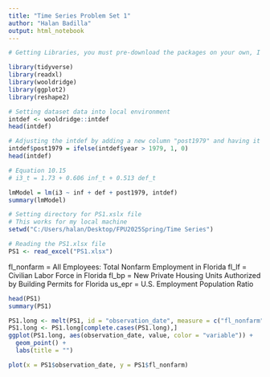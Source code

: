 ```yaml
---
title: "Time Series Problem Set 1"
author: "Halan Badilla"
output: html_notebook
---
```



```r
# Getting Libraries, you must pre-download the packages on your own, I did so in the console.

library(tidyverse)
library(readxl)
library(wooldridge)
library(ggplot2)
library(reshape2)
```



```r
# Setting dataset data into local environment
intdef <- wooldridge::intdef
head(intdef)
```


```r
# Adjusting the intdef by adding a new column "post1979" and having it be 1 for post 1979
intdef$post1979 = ifelse(intdef$year > 1979, 1, 0)
head(intdef)
```
```r
# Equation 10.15
# i3_t = 1.73 + 0.606 inf_t + 0.513 def_t

lmModel = lm(i3 ~ inf + def + post1979, intdef)
summary(lmModel)
```


```r
# Setting directory for PS1.xslx file
# This works for my local machine
setwd("C:/Users/halan/Desktop/FPU2025Spring/Time Series")

# Reading the PS1.xlsx file
PS1 <- read_excel("PS1.xlsx")
```

fl_nonfarm = All Employees: Total Nonfarm Employment in Florida 
fl_lf = Civilian Labor Force in Florida 
fl_bp = New Private Housing Units Authorized by Building Permits for Florida 
us_epr = U.S. Employment Population Ratio 

```r
head(PS1)
summary(PS1)
```
```r
PS1.long <- melt(PS1, id = "observation_date", measure = c("fl_nonfarm", "fl_lf", "fl_bp"))
PS1.long <- PS1.long[complete.cases(PS1.long),]
ggplot(PS1.long, aes(observation_date, value, color = "variable")) +
  geom_point() +
  labs(title = "")

plot(x = PS1$observation_date, y = PS1$fl_nonfarm)
```


